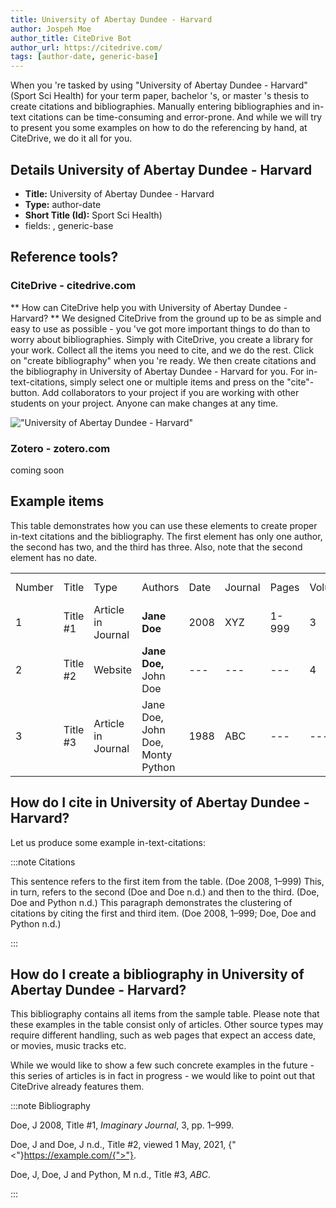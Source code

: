 ```yaml
---
title: University of Abertay Dundee - Harvard
author: Jospeh Moe
author_title: CiteDrive Bot
author_url: https://citedrive.com/
tags: [author-date, generic-base]
---
```


When you 're tasked by using "University of Abertay Dundee - Harvard" (Sport Sci Health) for your term paper, bachelor 's, or master 's thesis to create citations and bibliographies.
Manually entering bibliographies and in-text citations can be time-consuming and error-prone. And while we will try to present you some examples on how to do the referencing by hand, at CiteDrive, we do it all for you.

## Details  University of Abertay Dundee - Harvard
* **Title:** University of Abertay Dundee - Harvard
* **Type:** author-date
* **Short Title (Id):** Sport Sci Health)
* fields: , generic-base

## Reference tools?
### CiteDrive - citedrive.com
** How can CiteDrive help you with University of Abertay Dundee - Harvard? **
We designed CiteDrive from the ground up to be as simple and easy to use as possible - you 've got more important things to do than to worry about bibliographies. Simply with CiteDrive, you create a library for your work. Collect all the items you need to cite, and we do the rest. Click on "create bibliography" when you 're ready. We then create citations and the bibliography in University of Abertay Dundee - Harvard for you. For in-text-citations, simply select one or multiple items and press on the "cite"-button. Add collaborators to your project if you are working with other students on your project. Anyone can make changes at any time.


!["University of Abertay Dundee - Harvard"](images/university-of-abertay-dundee--harvard.svg "Choose University of Abertay Dundee - Harvard in the CiteDrive App")

### Zotero - zotero.com

coming soon

## Example items

This table demonstrates how you can use these elements to create proper in-text citations and the bibliography. The first element has only one author, the second has two, and the third has three. Also, note that the second element has no date.


<table>
  <tr>
   <td>Number
   </td>
   <td>Title
   </td>
   <td>Type
   </td>
   <td>Authors
   </td>
   <td>Date
   </td>
   <td>Journal
   </td>
   <td>Pages
   </td>
   <td>Volume
   </td>
   <td>Issue
   </td>
   <td>Access Date
   </td>
  </tr>
  <tr>
   <td>1
   </td>
   <td>Title #1
   </td>
   <td>Article in Journal
   </td>
   <td><strong>Jane Doe</strong>
   </td>
   <td>2008
   </td>
   <td>XYZ
   </td>
   <td>1-999
   </td>
   <td>3
   </td>
   <td>2
   </td>
   <td>--
   </td>
  </tr>
  <tr>
   <td>
2
   </td>
   <td>Title #2
   </td>
   <td>Website
   </td>
   <td><strong>Jane Doe, </strong>John Doe
   </td>
   <td>---
   </td>
   <td>---
   </td>
   <td>---
   </td>
   <td>4
   </td>
   <td>---
   </td>
   <td>2020-05-01
   </td>
  </tr>
  <tr>
   <td>3
   </td>
   <td>Title #3
   </td>
   <td>Article in Journal
   </td>
   <td>Jane Doe, John Doe, Monty Python
   </td>
   <td>1988
   </td>
   <td>ABC
   </td>
   <td>---
   </td>
   <td>---
   </td>
   <td>16
   </td>
   <td>---
   </td>
  </tr>
</table>



## How do I cite in  University of Abertay Dundee - Harvard?

Let us produce some example in-text-citations:

:::note Citations


This sentence refers to the first item from the table. (Doe 2008, 1–999) This, in turn, refers to the second (Doe and Doe n.d.)
and then to the third.  (Doe, Doe and Python n.d.)
This paragraph demonstrates the clustering of citations by citing the first and third item. (Doe 2008, 1–999; Doe, Doe and Python n.d.)

:::

## How do I create a bibliography in University of Abertay Dundee - Harvard?

This bibliography contains all items from the sample table. Please note that these examples in the table consist only of articles. Other source types may require different handling, such as web pages that expect an access date, or movies, music tracks etc.

While we would like to show a few such concrete examples in the future - this series of articles is in fact in progress - we would like to point out that CiteDrive already features them.

:::note Bibliography

Doe, J 2008, Title #1, <i>Imaginary Journal</i>, 3, pp. 1–999.

Doe, J and Doe, J n.d., Title #2, viewed 1 May, 2021, {"<"}https://example.com/{">"}.

Doe, J, Doe, J and Python, M n.d., Title #3, <i>ABC</i>.



:::


        